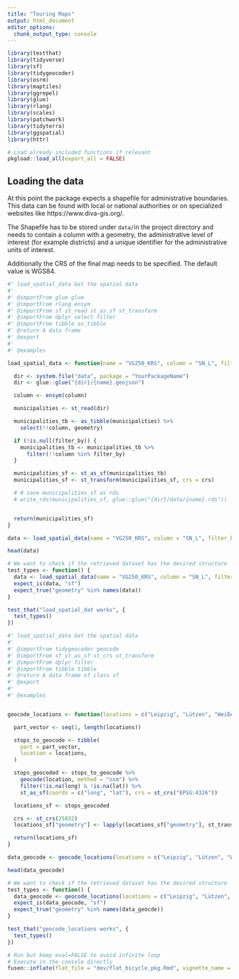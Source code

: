 ```yaml
---
title: "Touring Maps"
output: html_document
editor_options: 
  chunk_output_type: console
---
```


```r
library(testthat)
library(tidyverse)
library(sf)
library(tidygeocoder)
library(osrm)
library(maptiles)
library(ggrepel)
library(glue)
library(rlang)
library(scales)
library(patchwork)
library(tidyterra)
library(ggspatial)
library(httr)
```

<!--
 You need to run the 'description' chunk in the '0-dev_history.Rmd' file before continuing your code there.
-->

```r
# Load already included functions if relevant
pkgload::load_all(export_all = FALSE)
```

## Loading the data

At this point the package expects a shapefile for administrative boundaries. This data can be found
with local or national authorities or on specialized websites like https://www.diva-gis.org/.

 The Shapefile has to be stored under `data/`in the project directory and needs to contain a column with
 a geometry, the administrative level of interest (for example districts) and a unique identifier for the 
 administrative units of interest.

 Additionally the CRS of the final map needs to be specified. The default value is WGS84.

```r
#' load_spatial_data Get the spatial data
#'
#' @importFrom glue glue
#' @importFrom rlang ensym
#' @importFrom sf st_read st_as_sf st_transform
#' @importFrom dplyr select filter
#' @importFrom tibble as_tibble
#' @return A data frame
#' @export
#'
#' @examples

load_spatial_data <- function(name = "VG250_KRS", column = "SN_L", filter_by = NULL, crs = 25832) {

  dir <- system.file("data", package = "YourPackageName")
  dir <- glue::glue("{dir}/{name}.geojson")

  column <- ensym(column)

  municipalities <- st_read(dir)

  municipalities_tb <- as_tibble(municipalities) %>%
    select(!!column, geometry)

  if (!is.null(filter_by)) {
    municipalities_tb <- municipalities_tb %>%
      filter(!!column %in% filter_by)
  }

  municipalities_sf <- st_as_sf(municipalities_tb)
  municipalities_sf <- st_transform(municipalities_sf, crs = crs)

  # # save municipalities_sf as rds
  # write_rds(municipalities_sf, glue::glue("{dir}/data/{name}.rds"))


  return(municipalities_sf)
}
```


```r
data <- load_spatial_data(name = "VG250_KRS", column = "SN_L", filter_by = NULL, crs = 25832)

head(data)
```

```r
# We want to check if the retrieved dataset has the desired structure
test_types <- function() {
  data <- load_spatial_data(name = "VG250_KRS", column = "SN_L", filter_by = NULL, crs = 25832)
  expect_is(data, "sf") 
  expect_true("geometry" %in% names(data))
}

test_that("load_spatial_dat works", {
  test_types()
})
```


```r
#' load_spatial_data Get the spatial data
#'
#' @importFrom tidygeocoder geocode
#' @importFrom sf st_as_sf st_crs st_transform
#' @importFrom dplyr filter
#' @importFrom tibble tibble
#' @return A data frame of class sf
#' @export
#'
#' @examples


geocode_locations <- function(locations = c("Leipzig", "Lützen", "Weißenfels", "Naumburg", "Bad Kösen", "bad Sulza", "Auerstedt"), crs = 25832) {

  part_vector <- seq(1, length(locations))

  stops_to_geocode <- tibble(
    part = part_vector,
    location = locations,
  )

  stops_geocoded <- stops_to_geocode %>%
    geocode(location, method = "osm") %>%
    filter(!is.na(long) & !is.na(lat)) %>%
    st_as_sf(coords = c("long", "lat"), crs = st_crs("EPSG:4326"))

  locations_sf <- stops_geocoded

  crs <- st_crs(25832)
  locations_sf["geometry"] <- lapply(locations_sf["geometry"], st_transform, crs) 

  return(locations_sf)
}

```


```r
data_geocode <- geocode_locations(locations = c("Leipzig", "Lützen", "Weißenfels", "Naumburg", "Bad Kösen", "bad Sulza", "Auerstedt"), crs = 25832)

head(data_geocode)
```

```r
# We want to check if the retrieved dataset has the desired structure
test_types <- function() {
  data_geocode <- geocode_locations(locations = c("Leipzig", "Lützen", "Weißenfels", "Naumburg", "Bad Kösen", "bad Sulza", "Auerstedt"), crs = 25832)
  expect_is(data_geocode, "sf") 
  expect_true("geometry" %in% names(data_geocde))
}

test_that("geocode_locations works", {
  test_types()
})
```


```r
# Run but keep eval=FALSE to avoid infinite loop
# Execute in the console directly
fusen::inflate(flat_file = "dev/flat_bicycle_pkg.Rmd", vignette_name = "Minimal")
```

